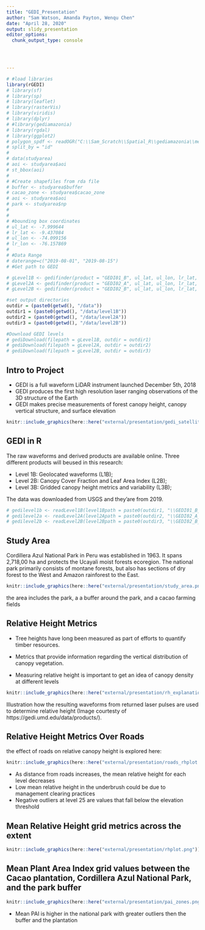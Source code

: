 ```yaml
---
title: "GEDI_Presentation"
author: "Sam Watson, Amanda Payton, Wenqu Chen"
date: "April 28, 2020"
output: slidy_presentation
editor_options: 
  chunk_output_type: console
  



---
```



```r
# #load libraries
library(rGEDI)
# library(sf)
# library(sp)
# library(leaflet)
# library(rasterVis)
# library(viridis)
# library(dplyr)
# #library(gediamazonia)
# library(rgdal)
# library(ggplot2)
# polygon_spdf <- readOGR("C:\\Sam_Scratch\\Spatial_R\\gediamazonia\\merged.shp")
# split_by = "id"
# 
# data(studyarea)
# aoi <- studyarea$aoi
# st_bbox(aoi)
# 
# #Create shapefiles from rda file
# buffer <- studyarea$buffer
# cacao_zone <- studyarea$cacao_zone
# aoi <- studyarea$aoi
# park <- studyarea$np
# 
# 
# #bounding box coordinates
# ul_lat <- -7.999644
# lr_lat <- -9.437084
# ul_lon <- -74.099156
# lr_lon <- -76.157869
# 
# #Data Range
# daterange=c("2019-08-01", "2019-08-15")
# #Get path to GEDI

# gLevel1B <- gedifinder(product = "GEDI01_B", ul_lat, ul_lon, lr_lat, lr_lon, version = "001", daterange = daterange)
# gLevel2A <- gedifinder(product = "GEDI02_A", ul_lat, ul_lon, lr_lat, lr_lon, version = "001", daterange = daterange)
# gLevel2B <- gedifinder(product = "GEDI02_B", ul_lat, ul_lon, lr_lat, lr_lon, version = "001", daterange = daterange)

#set output directories
outdir = (paste0(getwd(), "/data"))
outdir1 = (paste0(getwd(), "/data/level1B"))
outdir2 = (paste0(getwd(), "/data/level2A"))
outdir3 = (paste0(getwd(), "/data/level2B"))

#Download GEDI levels
# gediDownload(filepath = gLevel1B, outdir = outdir1)
# gediDownload(filepath = gLevel2A, outdir = outdir2)
# gediDownload(filepath = gLevel2B, outdir = outdir3)


```


## Intro to Project

- GEDI is a full waveform LiDAR instrument launched December 5th, 2018
- GEDI produces the first high resolution laser ranging observations of the 3D structure of the Earth
- GEDI makes precise measurements of forest canopy height, canopy vertical structure, and surface elevation


```r
knitr::include_graphics(here::here("external/presentation/gedi_satellite.jpg"))
```

## GEDI in R
The raw waveforms and derived products are available online. Three different products will beused in this research:

- Level 1B: Geolocated waveforms (L1B);
- Level 2B: Canopy Cover Fraction and Leaf Area Index (L2B);
- Level 3B: Gridded canopy height metrics and variability (L3B);

The data was downloaded from USGS and they'are from 2019. 
```r
# gedilevel1b <- readLevel1B(level1Bpath = paste0(outdir1, "\\GEDI01_B_2019216034003_O03638_T04321_02_003_01.h5"))
# gedilevel2a <- readLevel2A(level2Apath = paste0(outdir2, "\\GEDI02_A_2019216034003_O03638_T04321_02_001_01.h5"))
# gedilevel2b <- readLevel2B(level2Bpath = paste0(outdir3, "\\GEDI02_B_2019216034003_O03638_T04321_02_001_01.h5"))

```

## Study Area

Cordillera Azul National Park in Peru was established in 1963. 
It spans 2,718,00 ha and protects the Ucayali moist forests ecoregion. 
The national park primarily consists of montane forests, but also has sections of dry forest to the West and Amazon rainforest to the East. 
```r
knitr::include_graphics(here::here("external/presentation/study_area.png"))
```

the area includes the park, a a buffer around the park, and a cacao farming fields

## Relative Height Metrics

- Tree heights have long been measured as part of efforts to quantify timber resources.

- Metrics that provide information regarding the vertical distribution
of canopy vegetation.

- Measuring relative height is important to get an idea of canopy density at 
different levels

```r
knitr::include_graphics(here::here("external/presentation/rh_explanation.png"))
```
Illustration how the resulting waveforms from returned laser pulses are used to determine relative height (Image courtesty of https://gedi.umd.edu/data/products/).

## Relative Height Metrics Over Roads
the effect of roads on relative canopy height is explored here:
```r
knitr::include_graphics(here::here("external/presentation/roads_rhplot.png"))
```

- As distance from roads increases, the mean relative height for each level decreases
- Low mean relative height in the underbrush could be due to management clearing practices
- Negative outliers at level 25 are values that fall below the elevation threshold


## Mean Relative Height grid metrics across the extent
```r
knitr::include_graphics(here::here("external/presentation/rhplot.png"))
```

## Mean Plant Area Index grid values between the Cacao plantation, Cordillera Azul National Park, and the park buffer 
```r
knitr::include_graphics(here::here("external/presentation/pai_zones.png"))
```

- Mean PAI is higher in the national park with greater outliers then the buffer
and the plantation